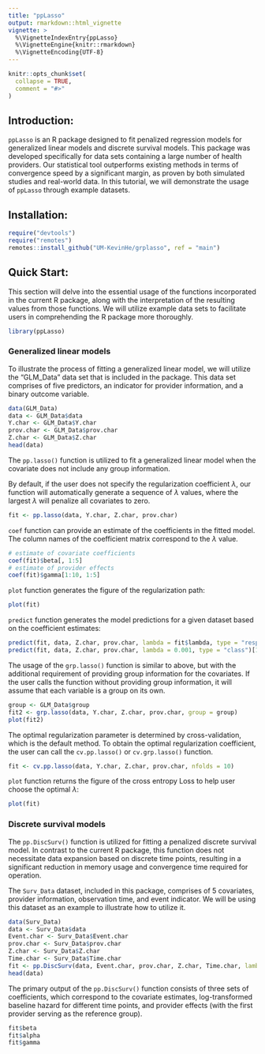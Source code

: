 ```yaml
---
title: "ppLasso"
output: rmarkdown::html_vignette
vignette: >
  %\VignetteIndexEntry{ppLasso}
  %\VignetteEngine{knitr::rmarkdown}
  %\VignetteEncoding{UTF-8}
---
```


```r
knitr::opts_chunk$set(
  collapse = TRUE,
  comment = "#>"
)
```

## Introduction:

`ppLasso` is an R package designed to fit penalized regression models for generalized linear models and discrete survival models. This package was developed specifically for data sets containing a large number of health providers. Our statistical tool outperforms existing methods in terms of convergence speed by a significant margin, as proven by both simulated studies and real-world data. In this tutorial, we will demonstrate the usage of `ppLasso` through example datasets.

## Installation:

```r
require("devtools")
require("remotes")
remotes::install_github("UM-KevinHe/grplasso", ref = "main")
```

## Quick Start:

This section will delve into the essential usage of the functions incorporated in the current R package, along with the interpretation of the resulting values from those functions. We will utilize example data sets to facilitate users in comprehending the R package more thoroughly.

```r
library(ppLasso)
```

### Generalized linear models

To illustrate the process of fitting a generalized linear model, we will utilize the "GLM_Data" data set that is included in the package. This data set comprises of five predictors, an indicator for provider information, and a binary outcome variable.

```r
data(GLM_Data)
data <- GLM_Data$data
Y.char <- GLM_Data$Y.char
prov.char <- GLM_Data$prov.char
Z.char <- GLM_Data$Z.char
head(data)
```

The `pp.lasso()` function is utilized to fit a generalized linear model when the covariate does not include any group information. 

By default, if the user does not specify the regularization coefficient $\lambda$, our function will automatically generate a sequence of $\lambda$ values, where the largest $\lambda$ will penalize all covariates to zero.

```r
fit <- pp.lasso(data, Y.char, Z.char, prov.char)
```

`coef` function can provide an estimate of the coefficients in the fitted model. The column names of the coefficient matrix correspond to the $\lambda$ value.

```r
# estimate of covariate coefficients
coef(fit)$beta[, 1:5]
# estimate of provider effects
coef(fit)$gamma[1:10, 1:5]
```

`plot` function generates the figure of the regularization path:

```r
plot(fit)
```

`predict` function generates the model predictions for a given dataset based on the coefficient estimates:

```r
predict(fit, data, Z.char, prov.char, lambda = fit$lambda, type = "response")[1:10, 1:5]
predict(fit, data, Z.char, prov.char, lambda = 0.001, type = "class")[1:10]
```

The usage of the `grp.lasso()` function is similar to above, but with the additional requirement of providing group information for the covariates. If the user calls the function without providing group information, it will assume that each variable is a group on its own.

```r
group <- GLM_Data$group
fit2 <- grp.lasso(data, Y.char, Z.char, prov.char, group = group)
plot(fit2)
```

The optimal regularization parameter is determined by cross-validation, which is the default method. To obtain the optimal regularization coefficient, the user can call the `cv.pp.lasso()` or `cv.grp.lasso()` function.

```r
fit <- cv.pp.lasso(data, Y.char, Z.char, prov.char, nfolds = 10)
```

`plot` function returns the figure of the cross entropy Loss to help user choose the optimal $\lambda$:

```r
plot(fit)
```

### Discrete survival models

The `pp.DiscSurv()` function is utilized for fitting a penalized discrete survival model. In contrast to the current R package, this function does not necessitate data expansion based on discrete time points, resulting in a significant reduction in memory usage and convergence time required for operation.

The `Surv_Data` dataset, included in this package, comprises of 5 covariates, provider information, observation time, and event indicator. We will be using this dataset as an example to illustrate how to utilize it.

```r
data(Surv_Data)
data <- Surv_Data$data
Event.char <- Surv_Data$Event.char
prov.char <- Surv_Data$prov.char
Z.char <- Surv_Data$Z.char
Time.char <- Surv_Data$Time.char
fit <- pp.DiscSurv(data, Event.char, prov.char, Z.char, Time.char, lambda = 0.01)
head(data)
```

The primary output of the `pp.DiscSurv()` function consists of three sets of coefficients, which correspond to the covariate estimates, log-transformed baseline hazard for different time points, and provider effects (with the first provider serving as the reference group).

```r
fit$beta
fit$alpha
fit$gamma
```

